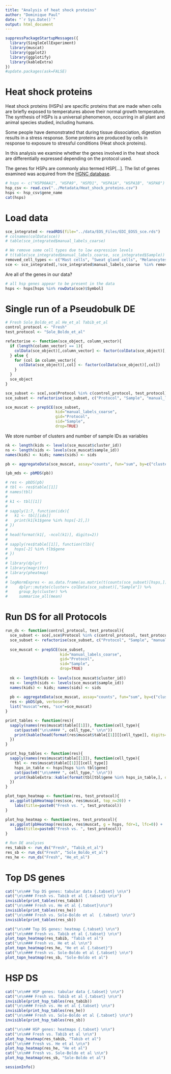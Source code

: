 ```yaml
---
title: "Analysis of heat shock proteins"
author: "Dominique Paul"
date: "`r Sys.Date()`"
output: html_document
---
```


```r
suppressPackageStartupMessages({
  library(SingleCellExperiment)
  library(muscat)
  library(ggplot2)
  library(ggplotify)
  library(kableExtra)
})
#update.packages(ask=FALSE)
```

# Heat shock proteins

Heat shock proteins (HSPs) are specific proteins that are made when cells are briefly exposed to temperatures above their normal growth temperature. The synthesis of HSPs is a universal phenomenon, occurring in all plant and animal species studied, including humans.

Some people have demonstrated that during tissue dissociation, digestion results in a stress response. Some proteins are produced by cells in response to exposure to stressful conditions (Heat shock proteins). 

In this analysis we examine whether the genes involved in the heat shock are differentially expressed depending on the protocol used.

The genes for HSPs are commonly also termed HSP[...]. The list of genes examined was acquired from the [HGNC database](https://www.genenames.org/data/genegroup/#!/group/582).

```r
# hsps <- c("HSP90AA1", "HSPA9", "HSPD1", "HSPA1A", "HSPA1B", "HSPA8")
hsp_csv <- read.csv("../Metadata/Heat_shock_proteins.csv")
hsps <- hsp_csv$gene_name
cat(hsps)
```

# Load data

```r
sce_integrated <- readRDS(file="../data/EOS_Files/EDI_EOS5_sce.rds")
# colnames(colData(sce))
# table(sce_integrated$manual_labels_coarse)

# We remove some cell types due to low expression levels
# t(table(sce_integrated$manual_labels_coarse, sce_integrated$Sample))
removed_cell_types <- c("Mast cells", "Sweat gland cells", "Melanocytes/Schwann cells/Neuronal cells")
sce <- sce_integrated[,!sce_integrated$manual_labels_coarse  %in% removed_cell_types]
```

Are all of the genes in our data?

```r
# all hsp genes appear to be present in the data
hsps <- hsps[hsps %in% rowData(sce)$Symbol]
```

# Single run of a Pseudobulk DE

```r
# Fresh Sole_Boldo_et_al He_et_al Tabib_et_al
control_protocol <- "Fresh"
test_protocol <- "Sole_Boldo_et_al"

refactorise <- function(sce_object, column_vector){
  if (length(column_vector) == 1){
    colData(sce_object)[,column_vector] <- factor(colData(sce_object)[, column_vector])
  } else {
    for (col in column_vector){
      colData(sce_object)[,col] <- factor(colData(sce_object)[,col])
    }
  }
  sce_object
}

sce_subset <- sce[,sce$Protocol %in% c(control_protocol, test_protocol)]
sce_subset <- refactorise(sce_subset, c("Protocol", "Sample", "manual_labels_coarse"))

sce_muscat <- prepSCE(sce_subset,
                      kid="manual_labels_coarse",
                      gid="Protocol",
                      sid="Sample",
                      drop=TRUE)
```

We store number of clusters and number of sample IDs as variables

```r
nk <- length(kids <- levels(sce_muscat$cluster_id))
ns <- length(sids <- levels(sce_muscat$sample_id))
names(kids) <- kids; names(sids) <- sids

pb <- aggregateData(sce_muscat, assay="counts", fun="sum", by=c("cluster_id", "sample_id"))

(pb_mds <- pbMDS(pb))
```

```r
# res <- pbDS(pb)
# tbl <- res$table[[1]]
# names(tbl)
# 
# k1 <- tbl[[1]]
# 
# sapply(1:7, function(idx){
#   k1 <- tbl[[idx]]
#   print(k1[k1$gene %in% hsps[-2],])
# })
# 
# head(format(k1[, -ncol(k1)], digits=2))
# 
# sapply(res$table[[1]], function(tlb){
#   hsps[-2] %in% tlb$gene
# })
# 
# library(dplyr)
# library(magrittr)
# library(pheatmap)
# 
# logNormExpres <- as.data.frame(as.matrix(t(counts(sce_subset)[hsps,]))) %>% 
#     dplyr::mutate(cluster= colData(sce_subset)[,"Sample"]) %>%
#     group_by(cluster) %>% 
#     summarise_all(mean)
```

# Run DS for all Protocols

```r
run_ds <- function(control_protocol, test_protocol){
  sce_subset <- sce[,sce$Protocol %in% c(control_protocol, test_protocol)]
  sce_subset <- refactorise(sce_subset, c("Protocol", "Sample", "manual_labels_coarse"))
  
  sce_muscat <- prepSCE(sce_subset,
                        kid="manual_labels_coarse",
                        gid="Protocol",
                        sid="Sample",
                        drop=TRUE)
  
  nk <- length(kids <- levels(sce_muscat$cluster_id))
  ns <- length(sids <- levels(sce_muscat$sample_id))
  names(kids) <- kids; names(sids) <- sids
  
  pb <- aggregateData(sce_muscat, assay="counts", fun="sum", by=c("cluster_id", "sample_id"), verbose=F)
  res <- pbDS(pb, verbose=F)
  list("muscat"=res, "sce"=sce_muscat)
}

print_tables <- function(res){
  sapply(names(res$muscat$table[[1]]), function(cell_type){
    cat(paste0("\n\n#### ", cell_type," \n\n"))
    print(kable(head(format(res$muscat$table[[1]][[cell_type]], digits=2), 10)))
  })
}

print_hsp_tables <- function(res){
  sapply(names(res$muscat$table[[1]]), function(cell_type){
    tbl <- res$muscat$table[[1]][[cell_type]]
    hsps_in_table <- hsps[hsps %in% tbl$gene]
    cat(paste0("\n\n#### ", cell_type," \n\n"))
    print(kableExtra::kable(format(tbl[tbl$gene %in% hsps_in_table,], digits=2)))
  })
}

plot_topn_heatmap <- function(res, test_protocol){
  as.ggplot(pbHeatmap(res$sce, res$muscat, top_n=20)) +
    labs(title=paste0("Fresh vs. ", test_protocol))
}

plot_hsp_heatmap <- function(res, test_protocol){
  as.ggplot(pbHeatmap(res$sce, res$muscat, g = hsps, fdr=1, lfc=0)) +
    labs(title=paste0("Fresh vs. ", test_protocol))
}

# Run DE analyses
res_tabib <- run_ds("Fresh", "Tabib_et_al")
res_sb <- run_ds("Fresh", "Sole_Boldo_et_al")
res_he <- run_ds("Fresh", "He_et_al")
```

# Top DS genes

```r
cat("\n\n## Top DS genes: tabular data {.tabset} \n\n")
cat("\n\n### Fresh vs. Tabib et al {.tabset} \n\n")
invisible(print_tables(res_tabib))
cat("\n\n### Fresh vs. He et al {.tabset}\n\n")
invisible(print_tables(res_he))
cat("\n\n### Fresh vs. Sole-Boldo et al  {.tabset} \n\n")
invisible(print_tables(res_sb))
```


```r
cat("\n\n## Top DS genes: heatmap {.tabset} \n\n")
cat("\n\n### Fresh vs. Tabib et al {.tabset} \n\n")
plot_topn_heatmap(res_tabib, "Tabib et al")
cat("\n\n### Fresh vs. He et al \n\n")
plot_topn_heatmap(res_he, "He et al {.tabset}")
cat("\n\n### Fresh vs. Sole-Boldo et al {.tabset} \n\n")
plot_topn_heatmap(res_sb, "Sole-Boldo et al")
```

# HSP DS

```r
cat("\n\n## HSP genes: tabular data {.tabset} \n\n")
cat("\n\n### Fresh vs. Tabib et al {.tabset} \n\n")
invisible(print_hsp_tables(res_tabib))
cat("\n\n### Fresh vs. He et al {.tabset} \n\n")
invisible(print_hsp_tables(res_he))
cat("\n\n### Fresh vs. Sole-Boldo et al {.tabset} \n\n")
invisible(print_hsp_tables(res_sb))
```

```r
cat("\n\n## HSP genes: heatmaps {.tabset} \n\n")
cat("\n\n## Fresh vs. Tabib et al \n\n")
plot_hsp_heatmap(res_tabib, "Tabib et al")
cat("\n\n## Fresh vs. He et al \n\n")
plot_hsp_heatmap(res_he, "He et al")
cat("\n\n## Fresh vs. Sole-Boldo et al \n\n")
plot_hsp_heatmap(res_sb, "Sole-Boldo et al")
```



```r
sessionInfo()
```
